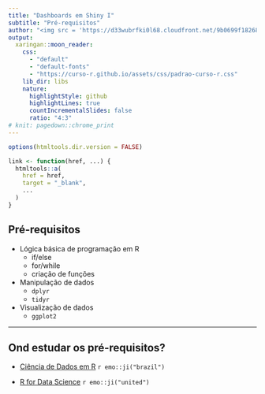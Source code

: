 ```yaml
---
title: "Dashboards em Shiny I"
subtitle: "Pré-requisitos"
author: "<img src = 'https://d33wubrfki0l68.cloudfront.net/9b0699f18268059bdd2e5c21538a29eade7cbd2b/67e5c/img/logo/cursor1-5.png' width = '30%'>"
output:
  xaringan::moon_reader:
    css: 
      - "default"
      - "default-fonts"
      - "https://curso-r.github.io/assets/css/padrao-curso-r.css"
    lib_dir: libs
    nature:
      highlightStyle: github
      highlightLines: true
      countIncrementalSlides: false
      ratio: "4:3"
# knit: pagedown::chrome_print
---
```

```r
options(htmltools.dir.version = FALSE)

link <- function(href, ...) {
  htmltools::a(
    href = href,
    target = "_blank",
    ...
  )
}
```

## Pré-requisitos

- Lógica básica de programação em R
  - if/else
  - for/while
  - criação de funções
- Manipulação de dados
  - `dplyr`
  - `tidyr`
- Visualização de dados
  - `ggplot2`
  
---

## Ond estudar os pré-requisitos?

- [Ciência de Dados em R](https://livro.curso-r.com/) `r emo::ji("brazil")`

- [R for Data Science](https://r4ds.hadley.nz/) `r emo::ji("united")`

